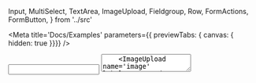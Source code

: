   Input,
  MultiSelect,
  TextArea,
  ImageUpload,
  Fieldgroup,
  Row,
  FormActions,
  FormButton,
} from '../src'

<Meta
  title='Docs/Examples'
  parameters={{ previewTabs: { canvas: { hidden: true }}}}
/>

  <Form
    fields={['title', 'content', 'image', 'date', 'tags']}
    required={['title', 'content']}
  >
    <Input name='title' label='Title' inlineLabel />
    <TextArea name='content' label='Content' inlineLabel />
    <ImageUpload name='image' label='Featured image' inlineLabel />
    <Input name='date' type='date' label='Publication date' inlineLabel />
    <MultiSelect
      name='tags'
      label='Categories'
      options={['Lifestyle', 'Nature', 'Technology']}
      inlineLabel
    />
    <FormActions>
      <FormButton reset>Reset</FormButton>
      <FormButton onClick={fields => console.log(fields)}>Submit</FormButton>
    </FormActions>
  </Form>

  <Form fields={['people', 'message']}>
    <p>Enter emails and names of a people to invite.</p>
    <Fieldgroup name='people' fields={['name', 'email']}>
      {({ values }) => (
        <Row>
          <Input
            name='name'
            label='Name'
            initialValue={values.name}
            help='Enter user name'
          />
          <Input
            name='email'
            type='email'
            label='E-mail'
            initialValue={values.email}
            help='Enter email address'
          />
        </Row>
      )}
    </Fieldgroup>
    <TextArea name='message' label='Invitation message' />
    <FormButton onClick={fields => console.log(fields)}>Invite</FormButton>
  </Form>

  <Form
    fields={['phrase']}
    onChange={fields => console.log(fields.phrase)}
  >
    <Input
      name='phrase'
      type='search'
      placeholder='Enter search phrase'
      suffix='🔎'
    />
  </Form>


# Examples

## Blog post form

<Canvas withSource='open'>
  <Story name='Blog post form'>
    {BlogPostFormTemplate.bind({})}
  </Story>
</Canvas>

## Invite people form

<Canvas withSource='open'>
  <Story name='Invite people form'>
    {InvitePeopleFormTemplate.bind({})}
  </Story>
</Canvas>

## Dynamic search

<Canvas withSource='open'>
  <Story name='Dynamic search'>
    {DynamicSearchForm.bind({})}
  </Story>
</Canvas>
